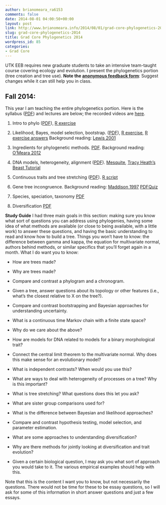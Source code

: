 ```yaml
---
author: brianomeara_ra6153
comments: false
date: 2014-08-01 04:00:50+00:00
layout: post
link: http://www.brianomeara.info/2014/08/01/grad-core-phylogenetics-2014/
slug: grad-core-phylogenetics-2014
title: Grad Core Phylogenetics 2014
wordpress_id: 85
categories:
- Grad Core
---
```


UTK EEB requires new graduate students to take an intensive team-taught course covering ecology and evolution. I present the phylogenetics portion (tree creation and tree use).
**Note the [anonymous feedback form](http://www.brianomeara.info/feedback)**: Suggest changes while it can still help you in class.


## Fall 2014:


This year I am teaching the entire phylogenetics portion. Here is the syllabus ([PDF](http://brianomeara.info/sites/default/files/eeb_511_core_2014_syll.pdf)) and lectures are below; the recorded videos are [here](http://www.youtube.com/playlist?list=PLGSdJRFzICcNgNPD1n5rGbySidMpy7Zqo).




  1. Intro to phylo ([PDF](http://brianomeara.info/sites/default/files/2014_UTKEEB_Core_Phylogenetics1OMeara.pdf)), [R exercise](http://brianomeara.info/sites/default/files/2014_UTKEEB_Core_OMeara_BasicPhylo.R)


  2. Likelihood, Bayes, model selection, bootstrap. ([PDF](http://brianomeara.info/sites/default/files/2014_UTKEEB_Core_Phylogenetics2OMeara.pdf)), [R exercise](http://brianomeara.info/sites/default/files/BayesVsMLExercise.R), [R exercise answers](http://brianomeara.info/sites/default/files/BayesVsMLExerciseAnswers.R) Background reading: [Lewis 2001](http://hydrodictyon.eeb.uconn.edu/people/plewis/pdfs/Lewis_2001-TREE-16-1.30-37.pdf)


  3. Ingredients for phylogenetic methods. [PDF](http://brianomeara.info/sites/default/files/2014_UTKEEB_Core_Phylogenetics3OMeara.pdf). Background reading: [O'Meara 2012](http://www.annualreviews.org/doi/pdf/10.1146/annurev-ecolsys-110411-160331)


  4. DNA models, heterogeneity, alignment ([PDF](http://brianomeara.info/sites/default/files/2014_UTKEEB_Core_Phylogenetics4OMeara.pdf)). [Mesquite](http://mesquiteproject.org), [Tracy Heath's](http://phyloworks.org) [Beast Tutorial](http://treethinkers.org/divergence-time-estimation-using-beast/)


  5. Continuous traits and tree stretching ([PDF](http://brianomeara.info/sites/default/files/2014_UTKEEB_Core_Phylogenetics5OMeara_Strech.pdf)). [R script](http://brianomeara.info/sites/default/files/2014_UTKEEB_Core_OMeara_ContinuousExample.R)


  6. Gene tree incongruence. Background reading: [Maddison 1997](http://sysbio.oxfordjournals.org/content/46/3/523.full.pdf+html) [PDF](http://brianomeara.info/sites/default/files/2014_UTKEEB_Core_Phylogenetics6OMeara.pdf)[Quiz](https://docs.google.com/forms/d/1oz0-9ERCk7JzkXA2ZfoYttxdePDg249RMKOdEB42kqQ/viewform)


  7. Species, speciation, taxonomy [PDF](http://brianomeara.info/sites/default/files/2014_UTKEEB_Core_Phylogenetics7OMeara.pdf)


  8. Diversification [PDF](http://brianomeara.info/sites/default/files/2014_UTKEEB_Core_Phylogenetics8OMeara.pdf)


**Study Guide**
I had three main goals in this section: making sure you know what sort of questions you can address using phylogenies, having some idea of what methods are available (or close to being available, with a little work) to answer these questions, and having the basic understanding to read and know how to build a tree.
Things you won’t have to know: the difference between gamma and kappa, the equation for multivariate normal, authors behind methods, or similar specifics that you’ll forget again in a month. What I do want you to know:




  * How are trees made?


  * Why are trees made?


  * Compare and contrast a phylogram and a chronogram.


  * Given a tree, answer questions about its topology or other features (i.e., what’s the closest relative to X on the tree?).


  * Compare and contrast bootstrapping and Bayesian approaches for understanding uncertainty.


  * What is a continuous time Markov chain with a finite state space? 


  * Why do we care about the above?


  * How are models for DNA related to models for a binary morphological trait?


  * Connect the central limit theorem to the multivariate normal. Why does this make sense for an evolutionary model?


  * What is independent contrasts? When would you use this?


  * What are ways to deal with heterogeneity of processes on a tree? Why is this important?


  * What is tree stretching? What questions does this let you ask?


  * What are sister group comparisons used for?


  * What is the difference between Bayesian and likelihood approaches?


  * Compare and contrast hypothesis testing, model selection, and parameter estimation.


  * What are some approaches to understanding diversification?


  * Why are there methods for jointly looking at diversification and trait evolution?


  * Given a certain biological question, I may ask you what sort of approach you would take to it. The various empirical examples should help with this.


Note that this is the content I want you to know, but not necessarily the questions. There would not be time for these to be essay questions, so I will ask for some of this information in short answer questions and just a few essays.

